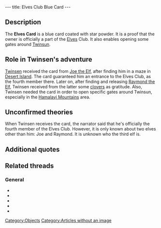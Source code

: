 ---
title: Elves Club Blue Card
---

{{Quote|
Quote=The Elves Club Blue Card. This card is coated with star powder and will allow you to open the doors with blue locks.|
Character=Official description}}

==Description==
The '''Elves Card''' is a blue card coated with star powder. It is a proof that the owner is officially a part of the [[Elves]] Club. It also enables opening some gates around [[Twinsun]].

==Role in Twinsen's adventure==
[[Twinsen]] received the card from [[Joe the Elf]], after finding him in a maze in [[Desert Island]]. The card guaranteed him an entrance to the Elves Club, as the fourth member there. Later on, after finding and releasing [[Raymond the Elf]], Twinsen received from the latter some [[clovers]] as gratitude. Also, Twinsen needed the card in order to open specific gates around Twinsun, especially in the [[Hamalayi Mountains]] area.

==Unconfirmed theories==
When Twinsen receives the card, the narrator said that he's officially the fourth member of the Elves Club. However, it is only known about two elves other than him: Joe and Raymond. It is unknown who the third elf is.

==Additional quotes==
{{Quote|
Quote=With this card you are the fourth member of the Elves club. Anyway, its your own business!|
Character=When Twisnen received the card}}
{{Quote|
Quote=You seem to be nice enough, I dub thee an honorary elf. Here's your card. It entitles you to a present.|
Character=Joe the Elf}}
{{Quote|
Quote=And if you have a membership card you can show me, I've something else for you.|
Character=Raymond the Elf}}

==Related threads==
===General===
* {{thread|id=10848|title=Third member of the elves club...}}
* {{thread|id=5900|title=Blue card mystery}}
* {{thread|id=2821|title=Three general questions and a "Have you done this yet. . . "}}
* {{thread|id=445|title=about the funny things...}}
* {{thread|id=11515|title=No blue card on LBA HELP!!!!}}

[[Category:Objects]]
[[Category:Articles without an image]]